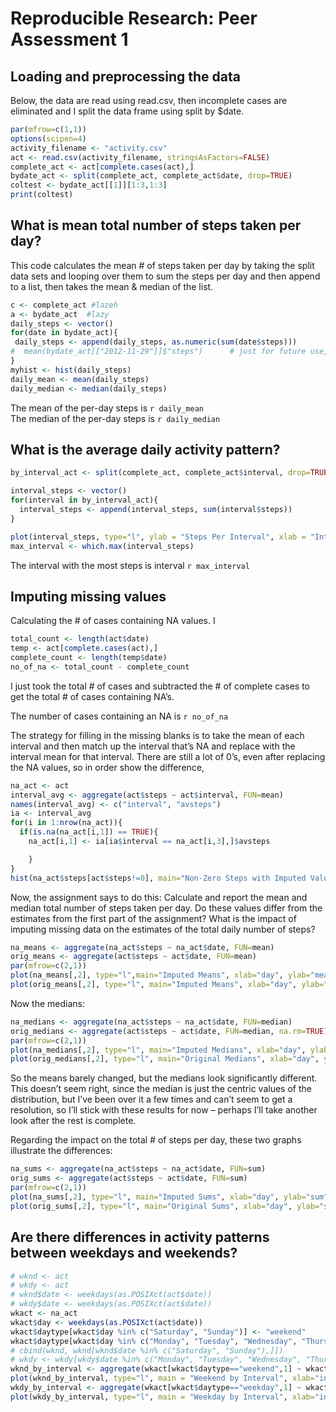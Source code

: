 # Reproducible Research: Peer Assessment 1

## Loading and preprocessing the data

Below, the data are read using read.csv, then incomplete cases are eliminated and I split the data frame using split by $date.  

```r
par(mfrow=c(1,1))
options(scipen=4)
activity_filename <- "activity.csv"
act <- read.csv(activity_filename, stringsAsFactors=FALSE)
complete_act <- act[complete.cases(act),]
bydate_act <- split(complete_act, complete_act$date, drop=TRUE)
coltest <- bydate_act[[1]][1:3,1:3]
print(coltest)
```


## What is mean total number of steps taken per day?

This code calculates the mean # of steps taken per day by taking the split data sets and looping over them to sum the steps per day and then append to a list, then takes the mean & median of the list.  


```r
c <- complete_act #lazeh
a <- bydate_act  #lazy
daily_steps <- vector()
for(date in bydate_act){
 daily_steps <- append(daily_steps, as.numeric(sum(date$steps)))
#  mean(bydate_act[["2012-11-29"]]$"steps")      # just for future use, if necessary 
}
myhist <- hist(daily_steps)
daily_mean <- mean(daily_steps)
daily_median <- median(daily_steps)
```

The mean of the per-day steps is `r daily_mean`   
The median of the per-day steps is `r daily_median`

## What is the average daily activity pattern?
```r
by_interval_act <- split(complete_act, complete_act$interval, drop=TRUE)

interval_steps <- vector()
for(interval in by_interval_act){
  interval_steps <- append(interval_steps, sum(interval$steps))
}

plot(interval_steps, type="l", ylab = "Steps Per Interval", xlab = "Interval Identifier")
max_interval <- which.max(interval_steps)
```

The interval with the most steps is interval `r max_interval`


## Imputing missing values

Calculating the # of cases containing NA values.  I 

```r
total_count <- length(act$date)
temp <- act[complete.cases(act),]
complete_count <- length(temp$date)
no_of_na <- total_count - complete_count
```

I just took the total # of cases and subtracted the # of complete cases to get the total # of cases containing NA's.  

The number of cases containing an NA is `r no_of_na`

The strategy for filling in the missing blanks is to take the mean of each interval and then match up the interval that's NA and replace with the interval mean for that interval.  There are still a lot of 0's, even after replacing the NA values, so in order show the difference, 

```r
na_act <- act
interval_avg <- aggregate(act$steps ~ act$interval, FUN=mean)
names(interval_avg) <- c("interval", "avsteps")
ia <- interval_avg
for(i in 1:nrow(na_act)){
  if(is.na(na_act[i,1]) == TRUE){
    na_act[i,1] <- ia[ia$interval == na_act[i,3],]$avsteps

    } 
}
hist(na_act$steps[act$steps!=0], main="Non-Zero Steps with Imputed Values", xlab="# of Steps", ylab="Count")
```
Now, the assignment says to do this:
Calculate and report the mean and median total number of steps taken per day. Do these values differ from the estimates from the first part of the assignment? What is the impact of imputing missing data on the estimates of the total daily number of steps?

```r
na_means <- aggregate(na_act$steps ~ na_act$date, FUN=mean)
orig_means <- aggregate(act$steps ~ act$date, FUN=mean)
par(mfrow=c(2,1))
plot(na_means[,2], type="l",main="Imputed Means", xlab="day", ylab="mean")
plot(orig_means[,2], type="l", main="Imputed Means", xlab="day", ylab="mean")

```

Now the medians:
```r
na_medians <- aggregate(na_act$steps ~ na_act$date, FUN=median)
orig_medians <- aggregate(act$steps ~ act$date, FUN=median, na.rm=TRUE)
par(mfrow=c(2,1))
plot(na_medians[,2], type="l", main="Imputed Medians", xlab="day", ylab="Median")
plot(orig_medians[,2], type="l", main="Original Medians", xlab="day", ylab="Median")
```

So the means barely changed, but the medians look significantly different.  This doesn't seem right, since the median is just the centric values of the distribution, but I've been over it a few times and can't seem to get a resolution, so I'll stick with these results for now -- perhaps I'll take another look after the rest is complete.

Regarding the impact on the total # of steps per day, these two graphs illustrate the differences:

```r
na_sums <- aggregate(na_act$steps ~ na_act$date, FUN=sum)
orig_sums <- aggregate(act$steps ~ act$date, FUN=sum)
par(mfrow=c(2,1))
plot(na_sums[,2], type="l", main="Imputed Sums", xlab="day", ylab="sum")
plot(orig_sums[,2], type="l", main="Original Sums", xlab="day", ylab="sum")
```


## Are there differences in activity patterns between weekdays and weekends?
```r
# wknd <- act
# wkdy <- act
# wknd$date <- weekdays(as.POSIXct(act$date))
# wkdy$date <- weekdays(as.POSIXct(act$date))
wkact <- na_act
wkact$day <- weekdays(as.POSIXct(act$date))
wkact$daytype[wkact$day %in% c("Saturday", "Sunday")] <- "weekend"
wkact$daytype[wkact$day %in% c("Monday", "Tuesday", "Wednesday", "Thursday", "Friday")] <- "weekday"
# cbind(wknd, wknd[wknd$date %in% c("Saturday", "Sunday"),]])
# wkdy <- wkdy[wkdy$date %in% c("Monday", "Tuesday", "Wednesday", "Thursday", "Friday"),]
wknd_by_interval <- aggregate(wkact[wkact$daytype=="weekend",1] ~ wkact[wkact$daytype=="weekend", 3], FUN=sum)
plot(wknd_by_interval, type="l", main = "Weekend by Interval", xlab="interval", ylab = "step sum")
wkdy_by_interval <- aggregate(wkact[wkact$daytype=="weekday",1] ~ wkact[wkact$daytype=="weekday", 3], FUN=sum)
plot(wkdy_by_interval, type="l", main = "Weekday by Interval", xlab="interval", ylab = "step sum")
```